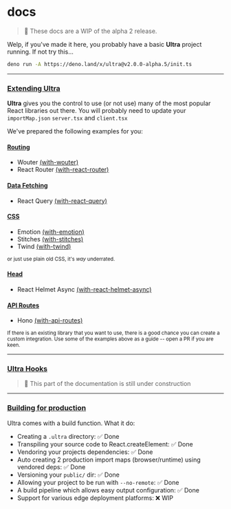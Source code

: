 # docs

> 📝 These docs are a WIP of the alpha 2 release.

Welp, if you've made it here, you probably have a basic **Ultra** project
running. If not try this...

```bash
deno run -A https://deno.land/x/ultra@v2.0.0-alpha.5/init.ts
```

---

### [Extending Ultra](#extending-ultra)

**Ultra** gives you the control to use (or not use) many of the most popular
React libraries out there. You will probably
need to update your `importMap.json` `server.tsx` and `client.tsx`

We've prepared the following examples for you:

#### [Routing](#routing)

- Wouter [(with-wouter)](https://github.com/exhibitionist-digital/ultra/tree/main/examples/with-wouter)
- React Router [(with-react-router)](https://github.com/exhibitionist-digital/ultra/tree/main/examples/with-react-router)

#### [Data Fetching](#data-fetching)

- React Query [(with-react-query)](https://github.com/exhibitionist-digital/ultra/tree/main/examples/with-react-query)

#### [CSS](#css)

- Emotion [(with-emotion)](https://github.com/exhibitionist-digital/ultra/tree/main/examples/with-emotion)
- Stitches [(with-stitches)](https://github.com/exhibitionist-digital/ultra/tree/main/examples/with-stitches)
- Twind [(with-twind)](https://github.com/exhibitionist-digital/ultra/tree/main/examples/with-twind)

<small>or just use plain old CSS, it's _way_ underrated.</small>

#### [Head](#head)

- React Helmet Async [(with-react-helmet-async)](https://github.com/exhibitionist-digital/ultra/tree/main/examples/with-react-helmet-async)

#### [API Routes](#api-routes)

- Hono [(with-api-routes)](https://github.com/exhibitionist-digital/ultra/tree/main/examples/with-api-routes)

<small>If there is an existing library that you want to use, there is a good chance you
can create a custom integration. Use some of the examples above as a guide --
open a PR if you are keen.</small>

---

### [Ultra Hooks](#ultra-hooks)

> 🚧 This part of the documentation is still under construction

---

### [Building for production](#building-for-production)

Ultra comes with a build function. What it do:

- Creating a `.ultra` directory: ✅ Done
- Transpiling your source code to React.createElement: ✅ Done
- Vendoring your projects dependencies: ✅ Done
- Auto creating 2 production import maps (browser/runtime) using vendored deps: ✅ Done
- Versioning your `public/` dir: ✅ Done
- Allowing your project to be run with `--no-remote`: ✅ Done
- A build pipeline which allows easy output configuration:  ✅ Done
- Support for various edge deployment platforms: ❌ WIP
